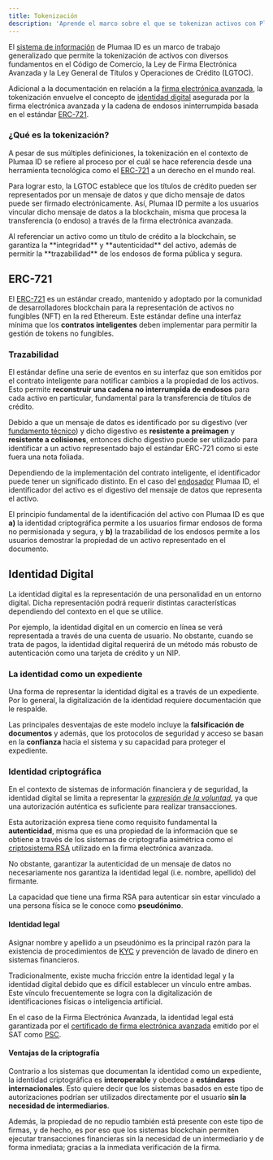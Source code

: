 ```yaml
---
title: Tokenización
description: 'Aprende el marco sobre el que se tokenizan activos con Plumaa ID'
---
```


El [sistema de información](./technical/information-system/) de Plumaa ID es un marco de trabajo generalizado que permite la tokenización de activos con diversos fundamentos en el Código de Comercio, la Ley de Firma Electrónica Avanzada y la Ley General de Títulos y Operaciones de Crédito (LGTOC).

Adicional a la documentación en relación a la [firma electrónica avanzada](/advanced/technical/electronic-signature/what-is-an-advanced-electronic-signature#fundamento-legal), la tokenización envuelve el concepto de [identidad digital](#identidad-digital) asegurada por la firma electrónica avanzada y la cadena de endosos ininterrumpida basada en el estándar [ERC-721](#erc-721).

### ¿Qué es la tokenización?

A pesar de sus múltiples definiciones, la tokenización en el contexto de Plumaa ID se refiere al proceso por el cuál se hace referencia desde una herramienta tecnológica como el [ERC-721](#erc-721) a un derecho en el mundo real.

Para lograr esto, la LGTOC establece que los títulos de crédito pueden ser representados por un mensaje de datos y que dicho mensaje de datos puede ser firmado electrónicamente. Así, Plumaa ID permite a los usuarios vincular dicho mensaje de datos a la blockchain, misma que procesa la transferencia (o endoso) a través de la firma electrónica avanzada.

<Tip>
Al referenciar un activo como un título de crédito a la blockchain, se garantiza la **integridad** y **autenticidad** del activo, además de permitir la **trazabilidad** de los endosos de forma pública y segura.
</Tip>

## ERC-721

El [ERC-721](https://eips.ethereum.org/EIPS/eip-721) es un estándar creado, mantenido y adoptado por la comunidad de desarrolladores blockchain para la representación de activos no fungibles (NFT) en la red Ethereum. Este estándar define una interfaz mínima que los **contratos inteligentes** deben implementar para permitir la gestión de tokens no fungibles.

### Trazabilidad

El estándar define una serie de eventos en su interfaz que son emitidos por el contrato inteligente para notificar cambios a la propiedad de los activos. Esto permite **reconstruir una cadena no interrumpida de endosos** para cada activo en particular, fundamental para la transferencia de títulos de crédito.

Debido a que un mensaje de datos es identificado por su digestivo (ver [fundamento técnico](/advanced/technical/electronic-signature/what-is-an-advanced-electronic-signature#fundamento-tecnico)) y dicho digestivo es **resistente a preimagen** y **resistente a colisiones**, entonces dicho digestivo puede ser utilizado para identificar a un activo representado bajo el estándar ERC-721 como si este fuera una nota foliada.

Dependiendo de la implementación del contrato inteligente, el identificador puede tener un significado distinto. En el caso del [endosador](/advanced/technical/information-system/endorser.mdx) Plumaa ID, el identificador del activo es el digestivo del mensaje de datos que representa el activo.

El principio fundamental de la identificación del activo con Plumaa ID es que **a)** la identidad criptográfica permite a los usuarios firmar endosos de forma no permisionada y segura, y **b)** la trazabilidad de los endosos permite a los usuarios demostrar la propiedad de un activo representado en el documento.

## Identidad Digital

La identidad digital es la representación de una personalidad en un entorno digital. Dicha representación podrá requerir distintas características dependiendo del contexto en el que se utilice.

Por ejemplo, la identidad digital en un comercio en línea se verá representada a través de una cuenta de usuario. No obstante, cuando se trata de pagos, la identidad digital requerirá de un método más robusto de autenticación como una tarjeta de crédito y un NIP.

### La identidad como un expediente

Una forma de representar la identidad digital es a través de un expediente. Por lo general, la digitalización de la identidad requiere documentación que le respalde.

Las principales desventajas de este modelo incluye la **falsificación de documentos** y además, que los protocolos de seguridad y acceso se basan en la **confianza** hacia el sistema y su capacidad para proteger el expediente.

### Identidad criptográfica

En el contexto de sistemas de información financiera y de seguridad, la identidad digital se limita a representar la [_expresión de la voluntad_](/concepts/foundations#la-expresion-de-la-voluntad), ya que una autorización auténtica es suficiente para realizar transacciones.

Esta autorización expresa tiene como requisito fundamental la **autenticidad**, misma que es una propiedad de la información que se obtiene a través de los sistemas de criptografía asimétrica como el [criptosistema RSA](/advanced/technical/electronic-signature/what-is-an-advanced-electronic-signature#criptosistema-rsa) utilizado en la firma electrónica avanzada.

No obstante, garantizar la autenticidad de un mensaje de datos no necesariamente nos garantiza la identidad legal (i.e. nombre, apellido) del firmante.

<Note>La capacidad que tiene una firma RSA para autenticar sin estar vinculado a una persona física se le conoce como **pseudónimo**.</Note>

#### Identidad legal

Asignar nombre y apellido a un pseudónimo es la principal razón para la existencia de procedimientos de [KYC](/use-cases/verify-identity#know-your-customer-kyc) y prevención de lavado de dinero en sistemas financieros.

Tradicionalmente, existe mucha fricción entre la identidad legal y la identidad digital debido que es difícil establecer un vínculo entre ambas. Este vínculo frecuentemente se logra con la digitalización de identificaciones físicas o inteligencia artificial.

En el caso de la Firma Electrónica Avanzada, la identidad legal está garantizada por el [certificado de firma electrónica avanzada](/advanced/technical/electronic-signature/trust-service-providers#certificados-de-firma-electronica-avanzada) emitido por el SAT como [PSC](/advanced/technical/electronic-signature/trust-service-providers).

#### Ventajas de la criptografía

Contrario a los sistemas que documentan la identidad como un expediente, la identidad criptográfica es **interoperable** y obedece a **estándares internacionales**. Esto quiere decir que los sistemas basados en este tipo de autorizaciones podrían ser utilizados directamente por el usuario **sin la necesidad de intermediarios**.

Además, la propiedad de no repudio también está presente con este tipo de firmas, y de hecho, es por eso que los sistemas blockchain permiten ejecutar transacciones financieras sin la necesidad de un intermediario y de forma inmediata; gracias a la inmediata verificación de la firma.
